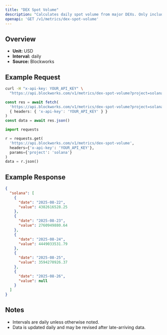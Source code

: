 ```yaml
---
title: "DEX Spot Volume"
description: "Calculates daily spot volume from major DEXs. Only includes volumes from fee-paying liquidity pools"
openapi: 'GET /v1/metrics/dex-spot-volume'
---
```


## Overview

- **Unit:** USD
- **Interval:** daily
- **Source:** Blockworks

## Example Request

<CodeGroup>

```bash cURL
curl -H "x-api-key: YOUR_API_KEY" \
  "https://api.blockworks.com/v1/metrics/dex-spot-volume?project=solana"
```

```typescript TypeScript
const res = await fetch(
  'https://api.blockworks.com/v1/metrics/dex-spot-volume?project=solana',
  { headers: { 'x-api-key': 'YOUR_API_KEY' } }
)
const data = await res.json()
```

```python Python
import requests

r = requests.get(
  'https://api.blockworks.com/v1/metrics/dex-spot-volume',
  headers={'x-api-key': 'YOUR_API_KEY'},
  params={'project': 'solana'}
)
data = r.json()
```

</CodeGroup>

## Example Response

```json
{
  "solana": [
    {
      "date": "2025-08-22",
      "value": 4382616528.25
    },
    {
      "date": "2025-08-23",
      "value": 2760949880.64
    },
    {
      "date": "2025-08-24",
      "value": 4449033531.79
    },
    {
      "date": "2025-08-25",
      "value": 3594270926.37
    },
    {
      "date": "2025-08-26",
      "value": null
    }
  ]
}
```

## Notes
- Intervals are daily unless otherwise noted.
- Data is updated daily and may be revised after late-arriving data.
